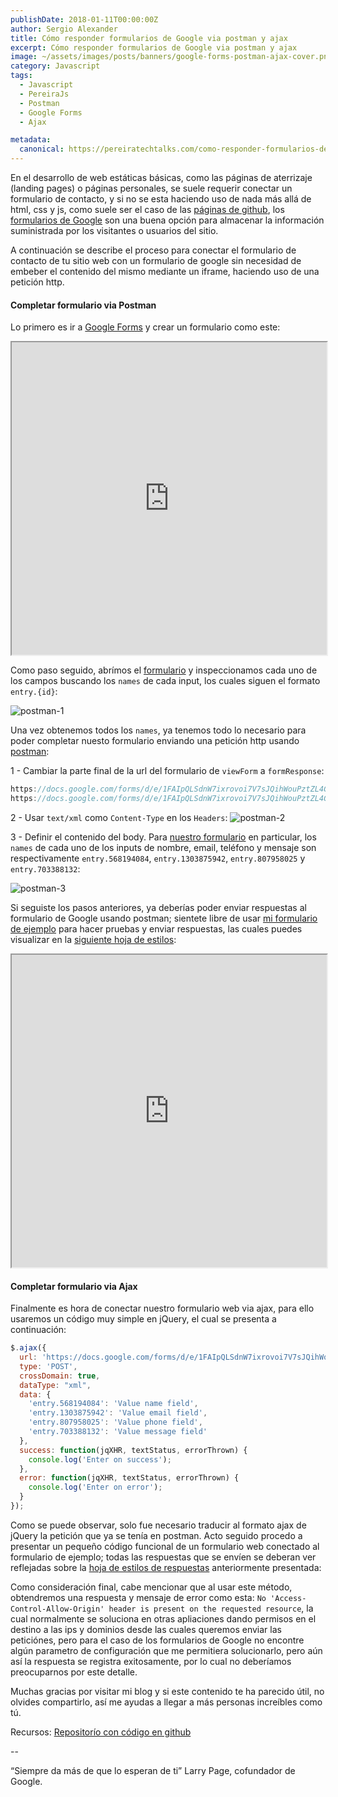 ```yaml
---
publishDate: 2018-01-11T00:00:00Z
author: Sergio Alexander
title: Cómo responder formularios de Google via postman y ajax
excerpt: Cómo responder formularios de Google via postman y ajax
image: ~/assets/images/posts/banners/google-forms-postman-ajax-cover.png
category: Javascript
tags:
  - Javascript
  - PereiraJs
  - Postman
  - Google Forms
  - Ajax

metadata:
  canonical: https://pereiratechtalks.com/como-responder-formularios-de-google-via-postman-y-ajax/
---
```


En el desarrollo de web estáticas básicas, como las páginas de aterrizaje (landing pages) o páginas personales, se suele requerir conectar un formulario de contacto, y si no se esta haciendo uso de nada más allá de html, css y js, como suele ser el caso de las [páginas de github](https://pages.github.com/), los [formularios de Google](https://www.google.com/forms/about/) son una buena opción para almacenar la información suministrada por los visitantes o usuarios del sitio.

A continuación se describe el proceso para conectar el formulario de contacto de tu sitio web con un formulario de google sin necesidad de embeber el contenido del mismo mediante un iframe, haciendo uso de una petición http.

#### Completar formulario via Postman

Lo primero es ir a [Google Forms](https://www.google.com/forms/about/) y crear un formulario como este:

<iframe src="https://docs.google.com/forms/d/e/1FAIpQLSdnW7ixrovoi7V7sJQihWouPztZL4GoRMAP5SpoVh2UfMhxOQ/viewform" align="center" width="100%" height="500"></iframe> 

Como paso seguido, abrímos el [formulario](https://docs.google.com/forms/d/e/1FAIpQLSdnW7ixrovoi7V7sJQihWouPztZL4GoRMAP5SpoVh2UfMhxOQ/viewform) y inspeccionamos cada uno de los campos buscando los `names` de cada input, los cuales siguen el formato `entry.{id}`:

![postman-1](~/assets/images/posts/content/postman-1.png)

Una vez obtenemos todos los `names`, ya tenemos todo lo necesario para poder completar nuesto formulario enviando una petición http usando [postman](https://www.getpostman.com/):

1 - Cambiar la parte final de la url del formulario de `viewForm` a `formResponse`:

```js nobreak
https://docs.google.com/forms/d/e/1FAIpQLSdnW7ixrovoi7V7sJQihWouPztZL4GoRMAP5SpoVh2UfMhxOQ/viewform
https://docs.google.com/forms/d/e/1FAIpQLSdnW7ixrovoi7V7sJQihWouPztZL4GoRMAP5SpoVh2UfMhxOQ/formResponse
```

2 - Usar `text/xml` como `Content-Type` en los `Headers`:
![postman-2](~/assets/images/posts/content/postman-2.png)

3 - Definir el contenido del body. Para [nuestro formulario](https://docs.google.com/forms/d/e/1FAIpQLSdnW7ixrovoi7V7sJQihWouPztZL4GoRMAP5SpoVh2UfMhxOQ/viewform) en particular, los `names` de cada uno de los inputs de nombre, email, teléfono y mensaje son respectivamente `entry.568194084`, `entry.1303875942`, `entry.807958025` y `entry.703388132`:

![postman-3](~/assets/images/posts/content/postman-3.png)

Si seguiste los pasos anteriores, ya deberías poder enviar respuestas al formulario de Google usando postman; sientete libre de usar [mi formulario de ejemplo](https://docs.google.com/forms/d/e/1FAIpQLSdnW7ixrovoi7V7sJQihWouPztZL4GoRMAP5SpoVh2UfMhxOQ/viewform) para hacer pruebas y enviar respuestas, las cuales puedes visualizar en la [siguiente hoja de estilos](https://docs.google.com/spreadsheets/d/1r0O9A4oRT81jgzIodJRNL_1GA9WYgJsdRxWVjQULv00/edit#gid=1264787793):

<iframe src="https://docs.google.com/spreadsheets/d/1r0O9A4oRT81jgzIodJRNL_1GA9WYgJsdRxWVjQULv00/edit#gid=1264787793" align="center" width="100%" height="500"></iframe> 


#### Completar formulario via Ajax

Finalmente es hora de conectar nuestro formulario web via ajax, para ello usaremos un código muy simple en jQuery, el cual se presenta a continuación:


```js nobreak
$.ajax({
  url: 'https://docs.google.com/forms/d/e/1FAIpQLSdnW7ixrovoi7V7sJQihWouPztZL4GoRMAP5SpoVh2UfMhxOQ/viewform',
  type: 'POST',
  crossDomain: true,
  dataType: "xml",
  data: {
    'entry.568194084': 'Value name field',
    'entry.1303875942': 'Value email field',
    'entry.807958025': 'Value phone field',
    'entry.703388132': 'Value message field'
  },
  success: function(jqXHR, textStatus, errorThrown) {
    console.log('Enter on success');
  },
  error: function(jqXHR, textStatus, errorThrown) {
    console.log('Enter on error');
  }
});
```

Como se puede observar, solo fue necesario traducir al formato ajax de jQuery la petición que ya se tenía en postman. Acto seguido procedo a presentar un pequeño código funcional de un formulario web conectado al formulario de ejemplo; todas las respuestas que se envíen se deberan ver reflejadas sobre la [hoja de estilos de respuestas](https://goo.gl/VXMdV5) anteriormente presentada:

<script async src="//jsfiddle.net/xergioalex/g7ftfkvb/16/embed/js,html,result/dark/"></script>

Como consideración final, cabe mencionar que al usar este método, obtendremos una respuesta y mensaje de error como esta: `No 'Access-Control-Allow-Origin' header is present on the requested resource`, la cual normalmente se soluciona en otras apliaciones dando permisos en el destino a las ips y dominios desde las cuales queremos enviar las peticiónes, pero para el caso de los formularios de Google no encontre algún parametro de configuración que me permitiera solucionarlo, pero aún así la respuesta se registra exitosamente, por lo cual no deberíamos preocuparnos por este detalle.

Muchas gracias por visitar mi blog y si este contenido te ha parecido útil, no olvides compartirlo, así me ayudas a llegar a más personas increíbles como tú.

Recursos: [Repositorío con código en github](https://github.com/xergioalex/googleFormsHttpRequest)

--

“Siempre da más de que lo esperan de ti”
Larry Page, cofundador de Google.